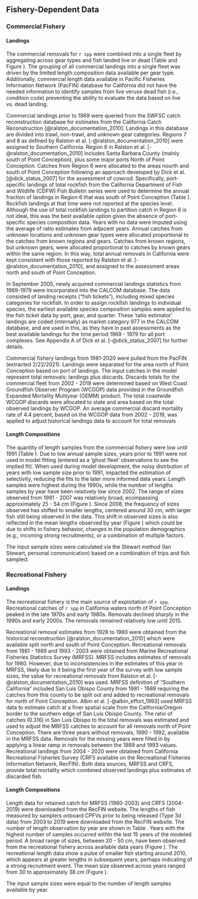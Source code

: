 ## Fishery-Dependent Data

### Commercial Fishery

#### Landings

The commercial removals for `r spp` were combined into a single fleet by aggregating across gear types and fish landed live or dead (Table \ref{tab:allcatches} and Figure \ref{fig:catch}). The grouping of all commercial landings into a single fleet was driven by the limited length composition data available per gear type.  Additionally, commercial length data available in Pacific Fisheries Information Network (PacFIN) database for California did not have the needed information to identify samples from live veruse dead fish (i.e., condition code) preventing the ability to evaluate the data based on live vs. dead landing.  

Commercial landings prior to 1969 were queried from the SWFSC catch reconstruction database for estimates from the California Catch Reconstruction [@ralston_documentation_2010]. Landings in this database are divided into trawl, non-trawl, and unknown gear categories. Regions 7 and 8 as defined by Ralston et al. [-@ralston_documentation_2010] were assigned to Southern California. Region 6 in Ralston et al. [-@ralston_documentation_2010] includes Santa Barbara County (mainly south of Point Conception), plus some major ports North of Point Conception. Catches from Region 6 were allocated to the areas nourth and south of Point Conception following an approach developed by Dick et al. [@dick_status_2007] for the assessment of cowcod. Specifically, port-specific landings of total rockfish from the California Department of Fish and Wildlife (CDFW) Fish Bulletin series were used to determine the annual fraction of landings in Region 6 that was south of Point Conception (Table \ref{tab:com-ratio}). Rockfish landings at that time were not reported at the species level. Although the use of total rockfish landings to partition catch in Region 6 is not ideal, this was the best available option given the absence of port-specific species composition data. Years with no data were imputed using the average of ratio estimates from adjacent years. Annual catches from unknown locations and unknown gear types were allocated proportional to the catches from known regions and gears. Catches from known regions, but unknown gears, were allocated proportional to catches by known gears within the same region. In this way, total annual removals in California were kept consistent with those reported by Ralston et al. [-@ralston_documentation_2010], and assigned to the assessment areas north and south of Point Conception.

In September 2005, newly acquired commercial landings statistics from 1969-1979 were incorporated into the CALCOM database. The data consisted of landing receipts ("fish tickets"), including mixed species categories for rockfish. In order to assign rockfish landings to individual species, the earliest available species composition samples were applied to the fish ticket data by port, gear, and quarter. These 'ratio estimator' landings are coded (internally) as market category 977 in the CALCOM database, and are used in this, as they have in past assessments as the best available landings for the time period 1969 - 1979 for all port complexes.  See Appendix A of Dick et al. [-@dick_status_2007] for further details.
 
Commercial fishery landings from 1981-2020 were pulled from the PacFIN (extracted 2/22/2021). Landings were separated for the area north of Point Conception based on port of landings. The input catches in the model represent total removals: landings plus discards. Discards totals for the commercial fleet from 2002 - 2019 were determined based on West Coast Groundfish Observer Program (WCGOP) data provided in the Groundfish Expanded Mortality Multiyear (GEMM) product. The total coastwide WCGOP discards were allocated to state and area based on the total observed landings by WCGOP. An average commercial discard mortality rate of 4.4 percent, based on the WCGOP data from 2002 - 2019, was applied to adjust historical landings data to account for total removals 

#### Length Compositions 

The quantity of length samples from the commercial fishery were low until 1991 (Table \ref{tab:com-len-samps}). Due to low annual sample sizes, years prior to 1991 were not used in model fitting (entered as a 'ghost fleet' observations to see the implied fit). When used during model development, the noisy distrbution of years with low sample size prior to 1991, impacted the estimation of selectivity, reducing the fits to the later more informed data years. Length samples were highest during the 1990s, while the number of lengths samples by year have been relatively low since 2002. The range of sizes observed from 1991 - 2007 was relatively broad, ecompassing approximately 25 - 54 cm (Figure \ref{fig:com-len-data}).  Since 2008, the frequency of sizes observed has shifted to smaller lengths, centered around 30 cm, with larger fish still being observed in the data. This shift in observed sizes is also reflected in the mean lengths observed by year (Figure \ref{fig:mean-com-len-data}) which could be due to shifts in fishery behavior, changes in the population demographics (e.g., incoming strong recruitments), or a combination of multiple factors. 

The input sample sizes were calculated via the Stewart method (Ian Stewart, personal communication) based on a combination of trips and fish sampled:

\begin{centering}

Input effN = $N_{\text{trips}} + 0.138 * N_{\text{fish}}$ if $N_{\text{fish}}/N_{\text{trips}}$ is $<$ 44

Input effN = $7.06 * N_{\text{trips}}$ if $N_{\text{fish}}/N_{\text{trips}}$ is $\geq$ 44

\end{centering}


### Recreational Fishery

#### Landings

The recreational fishery is the main source of exploitation of `r spp`. Recreational catches of `r spp` in California waters north of Point Conception peaked in the late 1970s and early 1980s. Removals declined sharply in the 1990s and early 2000s.  The removals remained relatively low until 2015.  

Recreational removal estimates from 1928 to 1980 were obtained from the historical reconstruction [@ralston_documentation_2010] which were available split north and south of Point Conception. Recreational removals from 1981 - 1989 and 1993 - 2003 were obtained from Marine Recreational Fisheries Statistics Survey (MRFSS). MRFSS includes estimates of removals for 1980. However, due to inconsistencies in the estimates of this year in MRFSS, likely due to it being the first year of the survey with low sample sizes, the value for recreational removals from Ralston et al. [-@ralston_documentation_2010] was used.  MRFSS definition of "Southern California" included San Luis Obispo County from 1981 - 1989 requiring the catches from this county to be split out and added to recreational removals for north of Point Conception. Albin et al. [-@albin_effort_1993] used MRFSS data to estimate catch at a finer spatial scale from the California/Oregon border to the southern edge of San Luis Obispo County. The ratio of catches (0.316) in San Luis Obispo to the total removals was estimated and used to adjust the MRFSS catches to account for all removals north of Point Conception. There are three years without removals, 1990 - 1992, available in the MRFSS data. Removals for the missing years were filled in by applying a linear ramp in removals between the 1989 and 1993 values. Recreational landings from 2004 - 2020 were obtained from California Recreational Fisheries Survey (CRFS available on the Recreational Fisheries Information Network, RecFIN). Both data sources, MRFSS and CRFS, provide total mortality which combined observed landings plus estimates of discarded fish.  


#### Length Compositions

Length data for retained catch for MRFSS (1980-2003) and CRFS (2004-2019) were downloaded from the RecFIN website.  The lengths of fish measured by samplers onboard CPFVs prior to being released (Type 3d data) from 2003 to 2019 were downloaded from the RecFIN website.  The number of length observation by year are shown in Table \ref{tab:len-samps}. Years with the highest number of samples occurred within the last 15 years of the modeled period. A broad range of sizes, between 20 - 50 cm, have been observed from the recreational fishery across available data years (Figure \ref{fig:rec-len-data}). The recreational length data show a pulse of smaller fish starting around 2010, which appears at greater lengths in subsequent years, perhaps indicating of a strong recruitment event.  The mean size observed across years ranged from 30 to approximately 38 cm (Figure \ref{fig:mean-rec-len-data}).

The input sample sizes were equal to the number of length samples available by year. 